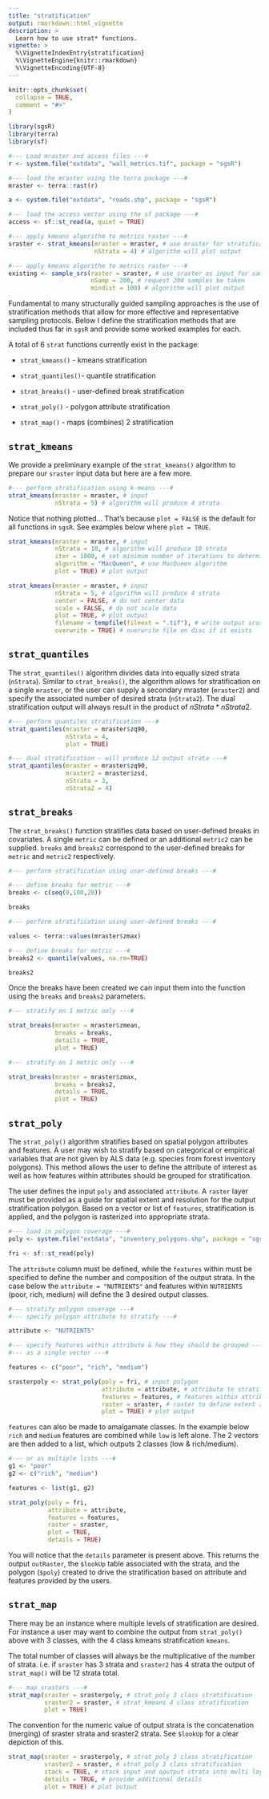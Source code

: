 ```yaml
---
title: "stratification"
output: rmarkdown::html_vignette
description: >
  Learn how to use strat* functions.
vignette: >
  %\VignetteIndexEntry{stratification}
  %\VignetteEngine{knitr::rmarkdown}
  %\VignetteEncoding{UTF-8}
---
```


```r
knitr::opts_chunk$set(
  collapse = TRUE,
  comment = "#>"
)
```

```r
library(sgsR)
library(terra)
library(sf)

#--- Load mraster and access files ---#
r <- system.file("extdata", "wall_metrics.tif", package = "sgsR")

#--- load the mraster using the terra package ---#
mraster <- terra::rast(r)

a <- system.file("extdata", "roads.shp", package = "sgsR")

#--- load the access vector using the sf package ---#
access <- sf::st_read(a, quiet = TRUE)

#--- apply kmeans algorithm to metrics raster ---#
sraster <- strat_kmeans(mraster = mraster, # use mraster for stratification
                        nStrata = 4) # algorithm will plot output

#--- apply kmeans algorithm to metrics raster ---#
existing <- sample_srs(raster = sraster, # use sraster as input for sampling
                       nSamp = 200, # request 200 samples be taken
                       mindist = 100) # algorithm will plot output

```

Fundamental to many structurally guided sampling approaches is the use of stratification methods that allow for more effective and representative sampling protocols. Below I define the stratification methods that are included thus far in `sgsR` and provide some worked examples for each.

A total of 6 `strat` functions currently exist in the package:

*   `strat_kmeans()` - kmeans stratification

*   `strat_quantiles()`- quantile stratification

*   `strat_breaks()` - user-defined break stratification

*   `strat_poly()` - polygon attribute stratification

*   `strat_map()` - maps (combines) 2 stratification

## `strat_kmeans` {#kmeans .unnumbered}

We provide a preliminary example of the `strat_kmeans()` algorithm to prepare our `sraster` input data but here are a few more.

```r
#--- perform stratification using k-means ---#
strat_kmeans(mraster = mraster, # input
             nStrata = 5) # algorithm will produce 4 strata

```

Notice that nothing plotted... That's because `plot = FALSE` is the default for all functions in `sgsR`. See examples below where `plot = TRUE`.

```r
strat_kmeans(mraster = mraster, # input
             nStrata = 10, # algorithm will produce 10 strata
             iter = 1000, # set minimum number of iterations to determine kmeans centers
             algorithm = "MacQueen", # use MacQueen algorithm
             plot = TRUE) # plot output
```

```r
strat_kmeans(mraster = mraster, # input
             nStrata = 5, # algorithm will produce 4 strata
             center = FALSE, # do not center data
             scale = FALSE, # do not scale data
             plot = TRUE, # plot output
             filename = tempfile(fileext = ".tif"), # write output sraster to file
             overwrite = TRUE) # overwrite file on disc if it exists

```

## `strat_quantiles` {.unnumbered}

The `strat_quantiles()` algorithm divides data into equally sized strata (`nStrata`). Similar to `strat_breaks()`, the algorithm allows for stratification on a single `mraster`, or the user can supply a secondary mraster (`mraster2`) and specify the associated number of desired strata (`nStrata2`). The dual stratification output will always result in the product of $nStrata * nStrata2$.

```r

#--- perform quantiles stratification ---#
strat_quantiles(mraster = mraster$zq90,
                nStrata = 4,
                plot = TRUE)

#--- dual stratification - will produce 12 output strata ---#
strat_quantiles(mraster = mraster$zq90, 
                mraster2 = mraster$zsd,
                nStrata = 3, 
                nStrata2 = 4)
```
## `strat_breaks` {.unnumbered}

The `strat_breaks()` function stratifies data based on user-defined breaks in covariates. A single `metric` can be defined or an additional `metric2` can be supplied. `breaks` and `breaks2` correspond to the user-defined breaks for `metric` and `metric2` respectively.

```r
#--- perform stratification using user-defined breaks ---#

#--- define breaks for metric ---#
breaks <- c(seq(0,100,20))

breaks

#--- perform stratification using user-defined breaks ---#

values <- terra::values(mraster$zmax)

#--- define breaks for metric ---#
breaks2 <- quantile(values, na.rm=TRUE)

breaks2

```

Once the breaks have been created we can input them into the function using the `breaks` and `breaks2` parameters.

```r
#--- stratify on 1 metric only ---#

strat_breaks(mraster = mraster$zmean,
             breaks = breaks,
             details = TRUE,
             plot = TRUE)
```

```r
#--- stratify on 1 metric only ---#

strat_breaks(mraster = mraster$zmax,
             breaks = breaks2,
             details = TRUE,
             plot = TRUE)
```   

## `strat_poly` {.unnumbered}

The `strat_poly()` algorithm stratifies based on spatial polygon attributes and features. A user may wish to stratify based on categorical or empirical variables that are not given by ALS data (e.g. species from forest inventory polygons). This method allows the user to define the attribute of interest as well as how features within attributes should be grouped for stratification.

The user defines the input `poly` and associated `attribute`. A `raster` layer must be provided as a guide for spatial extent and resolution for the output stratification polygon. Based on a vector or list of `features`, stratification is applied, and the polygon is rasterized into appropriate strata.

```r
#--- load in polygon coverage ---#
poly <- system.file("extdata", "inventory_polygons.shp", package = "sgsR")

fri <- sf::st_read(poly)
```

The `attribute` column must be defined, while the `features` within must be specified to define the number and composition of the output strata. In the case below the `attribute = "NUTRIENTS"` and features within `NUTRIENTS` (poor, rich, medium) will define the 3 desired output classes.

```r
#--- stratify polygon coverage ---#
#--- specify polygon attribute to stratify ---#

attribute <- "NUTRIENTS"

#--- specify features within attribute & how they should be grouped ---#
#--- as a single vector ---#

features <- c("poor", "rich", "medium")

srasterpoly <- strat_poly(poly = fri, # input polygon
                          attribute = attribute, # attribute to stratify by
                          features = features, # features within attribute
                          raster = sraster, # raster to define extent and resolution for output
                          plot = TRUE) # plot output
```

`features` can also be made to amalgamate classes. In the example below `rich` and `medium` features are combined while `low` is left alone. The 2 vectors are then added to a list, which outputs 2 classes (low & rich/medium).

```r
#--- or as multiple lists ---#
g1 <- "poor"
g2 <- c("rich", "medium")

features <- list(g1, g2)

strat_poly(poly = fri,
           attribute = attribute,
           features = features,
           raster = sraster,
           plot = TRUE,
           details = TRUE)
```

You will notice that the `details` parameter is present above. This returns the output `outRaster`, the `$lookUp` table associated with the strata, and the polygon (`$poly`) created to drive the stratification based on attribute and features provided by the users. 

## `strat_map` {.unnumbered}

There may be an instance where multiple levels of stratification are desired. For instance a user may want to combine the output from `strat_poly()` above with 3 classes, with the 4 class kmeans stratification `kmeans`.

The total number of classes will always be the multiplicative of the number of strata. i.e. if `sraster` has 3 strata and `sraster2` has 4 strata the output of `strat_map()` will be 12 strata total.

```r
#--- map srasters ---#
strat_map(sraster = srasterpoly, # strat_poly 3 class stratification
          sraster2 = sraster, # strat_kmeans 4 class stratification
          plot = TRUE)

```

The convention for the numeric value of output strata is the concatenation (merging) of sraster strata and sraster2 strata. See `$lookUp` for a clear depiction of this.

```r
strat_map(sraster = srasterpoly, # strat_poly 3 class stratification
          sraster2 = sraster, # strat_poly 3 class stratification
          stack = TRUE, # stack input and oputput strata into multi layer ouput raster
          details = TRUE, # provide additional details
          plot = TRUE) # plot output
```